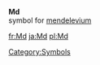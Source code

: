 '''Md'''<br>{{chemistry}} symbol for [[mendelevium]]
[[Category:Symbols]]

[[fr:Md]]
[[ja:Md]]
[[pl:Md]]